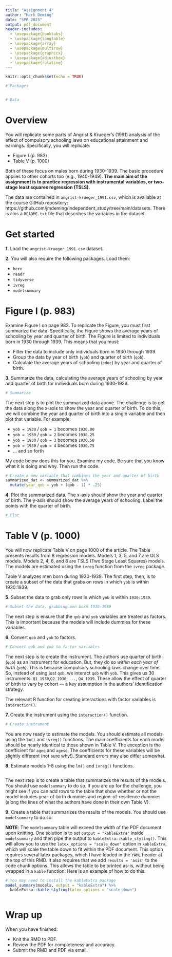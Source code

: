 ```yaml
---
title: "Assignment 4"
author: "Mark Deming"
date: "SPR 2025"
output: pdf_document
header-includes:
  - \usepackage{booktabs}
  - \usepackage{longtable}
  - \usepackage{array}
  - \usepackage{multirow}
  - \usepackage{graphicx}
  - \usepackage{adjustbox}
  - \usepackage{rotating}
---
```


```r
knitr::opts_chunk$set(echo = TRUE)

# Packages


# Data

```

# Overview
You will replicate some parts of Angrist & Krueger's (1991) analysis of the effect of compulsory schooling laws on educational attainment and earnings. Specifically, you will replicate:

- Figure I (p. 983)
- Table V (p. 1000)

Both of these focus on males born during 1930-1939. The basic procedure applies to other cohorts too (e.g., 1940-1949). **The main aim of the assignment is to practice regression with instrumental variables, or two-stage least squares regression (TSLS).**

The data are contained in `angrist-krueger_1991.csv`, which is available at the course GitHub repository: https://github.com/jmdeming/independent_study/tree/main/datasets. There is alos a `README.txt` file that describes the variables in the dataset.


# Get started

**1.** Load the `angrist-krueger_1991.csv` dataset.

**2.** You will also require the following packages. Load them:

- `here`
- `readr`
- `tidyverse`
- `ivreg`
- `modelsummary`


# Figure I (p. 983)

Examine Figure I on page 983. To replicate the Figure, you must first summarize the data. Specifically, the Figure shows the average years of schooling by year and quarter of birth. The Figure is limited to individuals born in 1930 through 1939. This means that you must:

- Filter the data to include only individuals born in 1930 through 1939.
- Group the data by year of birth (`yob`) and quarter of birth (`qob`).
- Calculate the average years of schooling (`educ`) by year and quarter of birth.

**3.** Summarize the data, calculating the average years of schooling by year and quarter of birth for individuals born during 1930-1939.
```r
# Summarize

```

The next step is to plot the summarized data above. The challenge is to get the data along the x-axis to show the year and quarter of birth. To do this, we will combine the year and quarter of birth into a single variable and then plot that variable. For example:

- `yob = 1930` / `qob = 1` becomes `1930.00`
- `yob = 1930` / `qob = 2` becomes `1930.25`
- `yob = 1930` / `qob = 3` becomes `1930.50`
- `yob = 1930` / `qob = 4` becomes `1930.75`
- ... and so forth

My code below does this for you. Examine my code. Be sure that you know what it is doing and why. Then run the code.
```r
# Create a new variable that combines the year and quarter of birth
summarized_dat <- summarized_dat %>%
  mutate(year_qob = yob + (qob - 1) * .25)
```

**4.** Plot the summarized data. The x-axis should show the year and quarter of birth. The y-axis should show the average years of schooling. Label the points with the quarter of birth.
```r
# Plot

```


# Table V (p. 1000)

You will now replicate Table V on page 1000 of the article. The Table presents results from 8 regression models. Models 1, 3, 5, and 7 are OLS models. Models 2, 4, 6, and 8 are TSLS (Two Stage Least Squares) models. The models are estimated using the `ivreg` function from the `ivreg` package.

Table V analyzes men born during 1930-1939. The first step, then, is to create a subset of the data that grabs on rows in which `yob` is within 1930:1939. 

**5.** Subset the data to grab only rows in which `yob` is within `1930:1939`.
```r
# Subset the data, grabbing men born 1930-1939

```

The next step is ensure that the `qob` and `yob` variables are treated as factors. This is important because the models will include dummies for these variables.

**6.** Convert `qob` and `yob` to factors.
```r
# Convert qob and yob to factor variables

```

The next step is to create the instrument. The authors use quarter of birth (`qob`) as an instrument for education. But, they do so *within each year of birth (`yob`)*. This is because compulsory schooling laws change over time. So, instead of using just `qob`, we interact `qob` with `yob`. This gives us 30 instruments: `Q1_1930`,`Q2_1930`, `...`, `Q4_1939`. These allow the effect of quarter of birth to vary by cohort — a key assumption in the authors' identification strategy.

The relevant R function for creating interactions with factor variables is `interaction()`. 

**7.** Create the instrument using the `interaction()` function.
```r
# Create instrument

```

You are now ready to estimate the models. You should estimate all models using the `lm()` and `ivreg()` functions. The main coefficients for each model should be nearly identical to those shown in Table V. The exception is the coefficient for `ageq` and `agesq`. The coefficients for these variables will be slightly different (not sure why!). Standard errors may also differ somewhat.

**8.** Estimate models 1-8 using the `lm()` and `ivreg()` functions.
```r

```

The next step is to create a table that summarizes the results of the models. You should use `modelsummary` to do so. If you are up for the challenge, you might see if you can add rows to the table that show whether or not the model includes year-of-birth dummies and region-of-residence dummies (along the lines of what the authors have done in their own Table V).

**9.** Create a table that summarizes the results of the models. You should use `modelsummary` to do so. 

**NOTE**: The `modelsummary` table will exceed the width of the PDF document upon knitting. One solution is to set `output = "kableExtra"` inside `modelsummary` and then pipe the output to `kableExtra::kable_styling()`. This will allow you to use the `latex_options = "scale_down"` option in `kableExtra`, which will scale the table down to fit within the PDF document. This option requires several latex packages, which I have loaded in the `YAML` header at the top of this RMD. It also requires that we add `results = 'asis'` to the code chunk options. This allows the table to be printed as-is, without being wrapped in a `kable` function. Here is an example of how to do this:

```r
# You may need to install the kableExtra package
model_summary(models, output = "kableExtra") %>%
  kableExtra::kable_styling(latex_options = "scale_down")
```

```r

```


# Wrap up
When you have finished:

- Knit the RMD to PDF.
- Review the PDF for completeness and accuracy.
- Submit the RMD and PDF via email.
